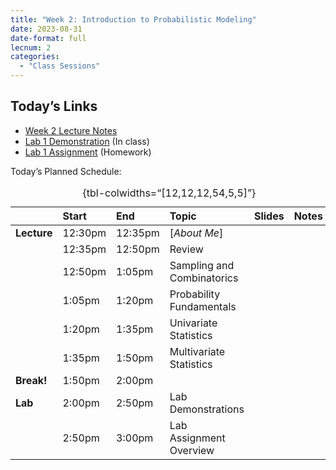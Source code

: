 ```yaml
---
title: "Week 2: Introduction to Probabilistic Modeling"
date: 2023-08-31
date-format: full
lecnum: 2
categories:
  - "Class Sessions"
---
```


::: {.callout-note}

# Today's Links

* <a class="icon-link" href="https://jfh.georgetown.domains/dsan5100/slides/W02/notes.html" target="_blank"><i class="bi bi-journals pe-1"></i>Week 2 Lecture Notes</a>
* <a class="icon-link" href="https://jfh.georgetown.domains/dsan5100/share-point/labs/lab-1/lab-1-demo.html" target="_blank"><i class="bi bi-laptop pe-1"></i>Lab 1 Demonstration</a> (In class)
* <a class="icon-link" href="https://jfh.georgetown.domains/dsan5100/share-point/labs/lab-1/lab-1-assignment.html" target="_blank"><i class="bi bi-laptop pe-1"></i>Lab 1 Assignment</a> (Homework)

:::

Today's Planned Schedule:

| | Start | End | Topic | Slides | Notes |
|:- |:- |:- |:- |:-:|:-:|
| **Lecture** | 12:30pm | 12:35pm | [*About Me*] | [<i class="bi bi-file-slides"></i>](about-slides.html){target="_blank"} | [<i class="bi bi-journals"></i>](about.qmd){target="_blank"} |
| | 12:35pm | 12:50pm | Review | <a href="https://jfh.georgetown.domains/dsan5100/slides/W02/presentation.html#/review" target="_blank"><i class="bi bi-file-slides"></i></a> | <a href="https://jfh.georgetown.domains/dsan5100/slides/W02/notes.html#review" target="_blank"><i class="bi bi-journals"></i></a> |
| | 12:50pm | 1:05pm | Sampling and Combinatorics | <a href="https://jfh.georgetown.domains/dsan5100/slides/W02/presentation.html#/sampling-and-combinatorics" target="_blank"><i class="bi bi-file-slides"></i></a> | <a href="https://jfh.georgetown.domains/dsan5100/slides/W02/notes.html#sampling-and-combinatorics" target="_blank"><i class="bi bi-journals"></i></a> |
| | 1:05pm | 1:20pm | Probability Fundamentals | <a href="https://jfh.georgetown.domains/dsan5100/slides/W02/presentation.html#/probability-fundamentals" target="_blank"><i class="bi bi-file-slides"></i></a> | <a href="https://jfh.georgetown.domains/dsan5100/slides/W02/notes.html#probability-fundamentals" target="_blank"><i class="bi bi-journals"></i></a> |
| | 1:20pm | 1:35pm | Univariate Statistics | <a href="https://jfh.georgetown.domains/dsan5100/slides/W02/presentation.html#/univariate-statistics" target="_blank"><i class="bi bi-file-slides"></i></a> | <a href="https://jfh.georgetown.domains/dsan5100/slides/W02/notes.html#univariate-statistics" target="_blank"><i class="bi bi-journals"></i></a> |
| | 1:35pm | 1:50pm | Multivariate Statistics | <a href="https://jfh.georgetown.domains/dsan5100/slides/W02/presentation.html#/multi-variable-statistics" target="_blank"><i class="bi bi-file-slides"></i></a> | <a href="https://jfh.georgetown.domains/dsan5100/slides/W02/notes.html#multi-variable-statistics" target="_blank"><i class="bi bi-journals"></i></a> |
| **Break!** | 1:50pm | 2:00pm | | | |
| **Lab** | 2:00pm | 2:50pm | Lab Demonstrations | | <a href="https://jfh.georgetown.domains/dsan5100/share-point/labs/lab-1/lab-1-demo.html" target="_blank"><i class="bi bi-journals"></i></a> |
| | 2:50pm | 3:00pm | Lab Assignment Overview | | <a href="https://jfh.georgetown.domains/dsan5100/share-point/labs/lab-1/lab-1-assignment.html" target="_blank"><i class="bi bi-journals"></i></a> |

: {tbl-colwidths="[12,12,12,54,5,5]"} 
